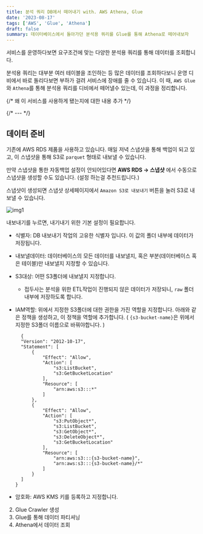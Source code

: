 ```yaml
---
title: 분석 쿼리 DB에서 떼어내기 with. AWS Athena, Glue
date: '2023-08-17'
tags: ['AWS', 'Glue', 'Athena']
draft: false
summary: 데이터베이스에서 돌아가던 분석용 쿼리를 Glue를 통해 Athena로 떼어내보자
---
```


서비스를 운영하다보면 요구조건에 맞는 다양한 분석용 쿼리를 통해 데이터를 조회합니다.

분석용 쿼리는 대부분 여러 테이블을 조인하는 등 많은 데이터를 조회하다보니 운영 디비에서 바로 돌리다보면 부하가 걸려 서비스에 장애를 줄 수 있습니다.
이 때, `AWS Glue`와 `Athena`를 통해 분석용 쿼리를 디비에서 떼어낼수 있는데, 이 과정을 정리합니다.

{/* 왜 이 서비스를 사용하게 됐는지에 대한 내용 추가 */}

{/* --- */}

## 데이터 준비

기존에 AWS RDS 제품을 사용하고 있습니다. 매일 저녁 스냅샷을 통해 백업이 되고 있고, 이 스냅샷을 통해 S3로 `parquet` 형태로 내보낼 수 있습니다.

만약 스냅샷을 통한 자동백업 설정이 안되어있다면 **AWS RDS -> 스냅샷** 에서 수동으로 스냅샷을 생성할 수도 있습니다. (설정 하는걸 추천드립니다.)

스냅샷이 생성되면 스냅샷 상세페이지에서 `Amazon S3로 내보내기` 버튼을 눌러 S3로 내보낼 수 있습니다.

![img1](/static/blog/athenaglue-1.png)

내보내기를 누르면, 내기내기 위한 기본 설정이 필요합니다.

- 식별자: DB 내보내기 작업의 고유한 식별자 입니다. 이 값의 폴더 내부에 데이터가 저장됩니다.
- 내보낼데이터: 데이터베이스의 모든 데이터를 내보낼지, 혹은 부분(데이터베이스 혹은 테이블)만 내보낼지 지정할 수 있습니다.
- S3대상: 어떤 S3폴더에 내보낼지 지정합니다.
  - 접두사는 분석을 위한 ETL작업이 진행되지 않은 데이터가 저장되니, `raw` 폴더 내부에 저장하도록 합니다.
- IAM역할: 위에서 지정한 S3폴더에 대한 권한을 가진 역할을 지정합니다.
  아래와 같은 정책을 생성하고, 이 정책을 역할에 추가합니다. ( `{s3-bucket-name}`은 위에서 지정한 S3폴더 이름으로 바꿔야합니다. )

  ```
    {
    "Version": "2012-10-17",
    "Statement": [
        {
            "Effect": "Allow",
            "Action": [
                "s3:ListBucket",
                "s3:GetBucketLocation"
            ],
            "Resource": [
                "arn:aws:s3:::*"
            ]
        },
        {
            "Effect": "Allow",
            "Action": [
                "s3:PutObject*",
                "s3:ListBucket",
                "s3:GetObject*",
                "s3:DeleteObject*",
                "s3:GetBucketLocation"
            ],
            "Resource": [
                "arn:aws:s3:::{s3-bucket-name}",
                "arn:aws:s3:::{s3-bucket-name}/*"
            ]
        }
    ]
  }
  ```

- 암호화: AWS KMS 키를 등록하고 지정합니다.

2. Glue Crawler 생성
3. Glue를 통해 데이터 파티셔닝
4. Athena에서 데이터 조회

```

```
